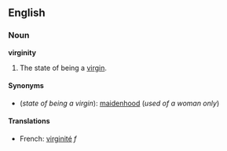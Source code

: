 ==English==
===Noun===
'''virginity'''

#The state of being a [[virgin]].

====Synonyms====
*(''state of being a virgin''): [[maidenhood]] (''used of a woman only'')

====Translations====
*French: [[virginité]] ''f''